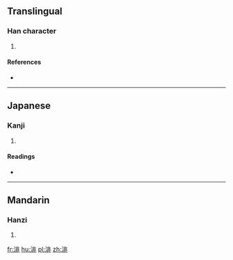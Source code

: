 ==Translingual==

===Han character===
{{Han char|rn=85|rad=水|as=08|sn=11|four=|canj=水中一卜 (ELMY)}}

# {{defn|Han|sort=水08}}

====References====
* {{Han ref|kx=0633.360|dkj=17733|hdz=31647.040|uh=6E04|ud=28164}}

----

==Japanese==

===Kanji===
{{ja-kanji|grade=|rs=水08}}

# {{defn|lang=ja|sort=水08}}

====Readings====
* {{ja-readings|on=[[ひ]] (hi)|kun=}}

----

==Mandarin==

===Hanzi===
{{cmn-hanzi|pin=[[fēi]] ([[fei1]]), [[qìng]] ([[qing4]])|wg=fei<sup>1</sup>, ch'ing<sup>4</sup>}}

# {{defn|lang=cmn|sort=水08}}

[[fr:渄]]
[[hu:渄]]
[[pl:渄]]
[[zh:渄]]